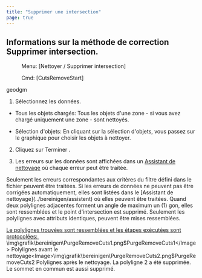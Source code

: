 ```yaml
---
title: "Supprimer une intersection"
page: true
---
```

## Informations sur la m&#233;thode de correction Supprimer intersection.
 <Menu> Menu: [Nettoyer / Supprimer intersection] </Menu> 
 <Menu> Cmd: [CutsRemoveStart] </Menu> 

 <Placeholder>geodgm</Placeholder> 

1. S&#233;lectionnez les donn&#233;es.

- <Bold> Tous les objets charg&#233;s: </Bold>  Tous les objets d&#39;une zone - si vous avez charg&#233; uniquement une zone - sont nettoy&#233;s.

- <Bold> S&#233;lection d&#39;objets: </Bold>  En cliquant sur la s&#233;lection d&#39;objets, vous passez sur le graphique pour choisir les objets &#224; nettoyer.



2. Cliquez sur <Border>Terminer</Border> .

3. Les erreurs sur les donn&#233;es sont affich&#233;es dans un 
[Assistant de nettoyage](../bereinigen/assistent)
 o&#249; chaque erreur peut &#234;tre trait&#233;e.



<Warning>
Seulement les erreurs correspondantes aux crit&#232;res du filtre d&#233;fini dans le fichier peuvent &#234;tre trait&#233;es.
</Warning>

<Warning>
Si les erreurs de donn&#233;es ne peuvent pas &#234;tre corrig&#233;es automatiquement, elles sont list&#233;es dans le [Assistant de nettoyage](../bereinigen/assistent)
 o&#249; elles peuvent &#234;tre trait&#233;es.
</Warning>

<Success>
Quand deux polylignes adjacentes forment un angle de maximum un (1) gon, elles sont ressembl&#233;es et le point d&#39;intersection est supprim&#233;. Seulement les polylignes avec attributs identiques, peuvent &#234;tre mises ressembl&#233;es.
</Success>


 <U>  <Bold> Le polylignes trouv&#233;es sont ressembl&#233;es et les &#233;tapes ex&#233;cut&#233;es sont protocol&#233;es: </Bold>  </U><Image>\img\grafik\bereinigen\PurgeRemoveCuts1.png$PurgeRemoveCuts1</Image>
Polylignes avant le nettoyage<Image>\img\grafik\bereinigen\PurgeRemoveCuts2.png$PurgeRemoveCuts2</Image>
Polylignes apr&#232;s le nettoyage. La polyligne 2 a &#233;t&#233; supprim&#233;e. Le sommet en commun est aussi supprim&#233;.